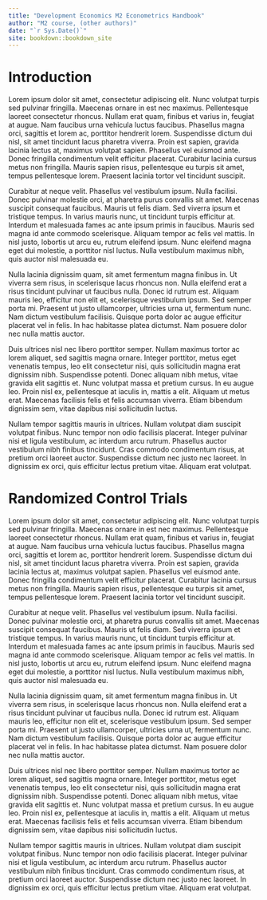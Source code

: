 ```yaml
--- 
title: "Development Economics M2 Econometrics Handbook"
author: "M2 course, (other authors)"
date: "`r Sys.Date()`"
site: bookdown::bookdown_site
---
```


# Introduction

Lorem ipsum dolor sit amet, consectetur adipiscing elit. Nunc volutpat turpis sed pulvinar fringilla. Maecenas ornare in est nec maximus. Pellentesque laoreet consectetur rhoncus. Nullam erat quam, finibus et varius in, feugiat at augue. Nam faucibus urna vehicula luctus faucibus. Phasellus magna orci, sagittis et lorem ac, porttitor hendrerit lorem. Suspendisse dictum dui nisl, sit amet tincidunt lacus pharetra viverra. Proin est sapien, gravida lacinia lectus at, maximus volutpat sapien. Phasellus vel euismod ante. Donec fringilla condimentum velit efficitur placerat. Curabitur lacinia cursus metus non fringilla. Mauris sapien risus, pellentesque eu turpis sit amet, tempus pellentesque lorem. Praesent lacinia tortor vel tincidunt suscipit.

Curabitur at neque velit. Phasellus vel vestibulum ipsum. Nulla facilisi. Donec pulvinar molestie orci, at pharetra purus convallis sit amet. Maecenas suscipit consequat faucibus. Mauris ut felis diam. Sed viverra ipsum et tristique tempus. In varius mauris nunc, ut tincidunt turpis efficitur at. Interdum et malesuada fames ac ante ipsum primis in faucibus. Mauris sed magna id ante commodo scelerisque. Aliquam tempor ac felis vel mattis. In nisl justo, lobortis ut arcu eu, rutrum eleifend ipsum. Nunc eleifend magna eget dui molestie, a porttitor nisl luctus. Nulla vestibulum maximus nibh, quis auctor nisl malesuada eu.

Nulla lacinia dignissim quam, sit amet fermentum magna finibus in. Ut viverra sem risus, in scelerisque lacus rhoncus non. Nulla eleifend erat a risus tincidunt pulvinar ut faucibus nulla. Donec id rutrum est. Aliquam mauris leo, efficitur non elit et, scelerisque vestibulum ipsum. Sed semper porta mi. Praesent ut justo ullamcorper, ultricies urna ut, fermentum nunc. Nam dictum vestibulum facilisis. Quisque porta dolor ac augue efficitur placerat vel in felis. In hac habitasse platea dictumst. Nam posuere dolor nec nulla mattis auctor.

Duis ultrices nisl nec libero porttitor semper. Nullam maximus tortor ac lorem aliquet, sed sagittis magna ornare. Integer porttitor, metus eget venenatis tempus, leo elit consectetur nisi, quis sollicitudin magna erat dignissim nibh. Suspendisse potenti. Donec aliquam nibh metus, vitae gravida elit sagittis et. Nunc volutpat massa et pretium cursus. In eu augue leo. Proin nisl ex, pellentesque at iaculis in, mattis a elit. Aliquam ut metus erat. Maecenas facilisis felis et felis accumsan viverra. Etiam bibendum dignissim sem, vitae dapibus nisi sollicitudin luctus.

Nullam tempor sagittis mauris in ultrices. Nullam volutpat diam suscipit volutpat finibus. Nunc tempor non odio facilisis placerat. Integer pulvinar nisi et ligula vestibulum, ac interdum arcu rutrum. Phasellus auctor vestibulum nibh finibus tincidunt. Cras commodo condimentum risus, at pretium orci laoreet auctor. Suspendisse dictum nec justo nec laoreet. In dignissim ex orci, quis efficitur lectus pretium vitae. Aliquam erat volutpat. 

# Randomized Control Trials

Lorem ipsum dolor sit amet, consectetur adipiscing elit. Nunc volutpat turpis sed pulvinar fringilla. Maecenas ornare in est nec maximus. Pellentesque laoreet consectetur rhoncus. Nullam erat quam, finibus et varius in, feugiat at augue. Nam faucibus urna vehicula luctus faucibus. Phasellus magna orci, sagittis et lorem ac, porttitor hendrerit lorem. Suspendisse dictum dui nisl, sit amet tincidunt lacus pharetra viverra. Proin est sapien, gravida lacinia lectus at, maximus volutpat sapien. Phasellus vel euismod ante. Donec fringilla condimentum velit efficitur placerat. Curabitur lacinia cursus metus non fringilla. Mauris sapien risus, pellentesque eu turpis sit amet, tempus pellentesque lorem. Praesent lacinia tortor vel tincidunt suscipit.

Curabitur at neque velit. Phasellus vel vestibulum ipsum. Nulla facilisi. Donec pulvinar molestie orci, at pharetra purus convallis sit amet. Maecenas suscipit consequat faucibus. Mauris ut felis diam. Sed viverra ipsum et tristique tempus. In varius mauris nunc, ut tincidunt turpis efficitur at. Interdum et malesuada fames ac ante ipsum primis in faucibus. Mauris sed magna id ante commodo scelerisque. Aliquam tempor ac felis vel mattis. In nisl justo, lobortis ut arcu eu, rutrum eleifend ipsum. Nunc eleifend magna eget dui molestie, a porttitor nisl luctus. Nulla vestibulum maximus nibh, quis auctor nisl malesuada eu.

Nulla lacinia dignissim quam, sit amet fermentum magna finibus in. Ut viverra sem risus, in scelerisque lacus rhoncus non. Nulla eleifend erat a risus tincidunt pulvinar ut faucibus nulla. Donec id rutrum est. Aliquam mauris leo, efficitur non elit et, scelerisque vestibulum ipsum. Sed semper porta mi. Praesent ut justo ullamcorper, ultricies urna ut, fermentum nunc. Nam dictum vestibulum facilisis. Quisque porta dolor ac augue efficitur placerat vel in felis. In hac habitasse platea dictumst. Nam posuere dolor nec nulla mattis auctor.

Duis ultrices nisl nec libero porttitor semper. Nullam maximus tortor ac lorem aliquet, sed sagittis magna ornare. Integer porttitor, metus eget venenatis tempus, leo elit consectetur nisi, quis sollicitudin magna erat dignissim nibh. Suspendisse potenti. Donec aliquam nibh metus, vitae gravida elit sagittis et. Nunc volutpat massa et pretium cursus. In eu augue leo. Proin nisl ex, pellentesque at iaculis in, mattis a elit. Aliquam ut metus erat. Maecenas facilisis felis et felis accumsan viverra. Etiam bibendum dignissim sem, vitae dapibus nisi sollicitudin luctus.

Nullam tempor sagittis mauris in ultrices. Nullam volutpat diam suscipit volutpat finibus. Nunc tempor non odio facilisis placerat. Integer pulvinar nisi et ligula vestibulum, ac interdum arcu rutrum. Phasellus auctor vestibulum nibh finibus tincidunt. Cras commodo condimentum risus, at pretium orci laoreet auctor. Suspendisse dictum nec justo nec laoreet. In dignissim ex orci, quis efficitur lectus pretium vitae. Aliquam erat volutpat. 